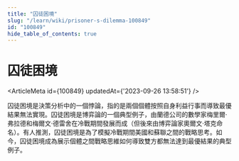 ```yaml
---
title: "囚徒困境"
slug: "/learn/wiki/prisoner-s-dilemma-100849"
id: "100849"
hide_table_of_contents: true
---
```



# 囚徒困境

<ArticleMeta id={100849} updatedAt={'2023-09-26 13:58:51'} />
<div className='border-solid border-b border-t-0 my-4 border-[var(--ifm-color-gray-300)]' />

囚徒困境是決策分析中的一個悖論，指的是兩個個體按照自身利益行事而導致最優結果無法實現。囚徒困境是博弈論的一個典型例子，由蘭德公司的數學家梅里爾·弗拉德和梅爾文·德雷舍在冷戰期間發展而成（但後來由博弈論家奧爾文·塔克命名）。有人推測，囚徒困境是為了模擬冷戰期間美國和蘇聯之間的戰略思考。如今，囚徒困境成為展示個體之間戰略思維如何導致雙方都無法達到最優結果的典型例子。
